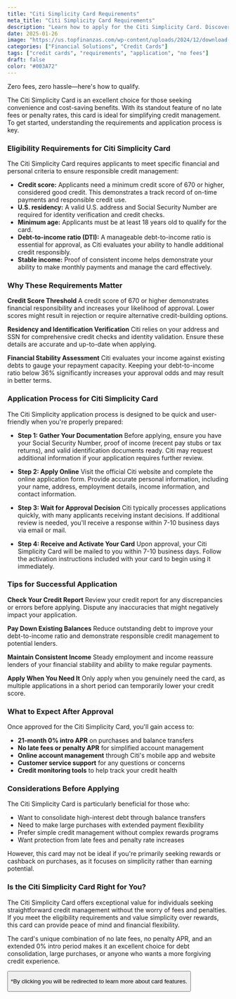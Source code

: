```yaml
---
title: "Citi Simplicity Card Requirements"
meta_title: "Citi Simplicity Card Requirements"
description: "Learn how to apply for the Citi Simplicity Card. Discover the eligibility requirements, application steps, and qualification criteria."
date: 2025-01-26
image: "https://us.topfinanzas.com/wp-content/uploads/2024/12/download-11-1.webp"
categories: ["Financial Solutions", "Credit Cards"]
tags: ["credit cards", "requirements", "application", "no fees"]
draft: false
color: "#003A72"
---
```


Zero fees, zero hassle—here's how to qualify.

The Citi Simplicity Card is an excellent choice for those seeking convenience and cost-saving benefits. With its standout feature of no late fees or penalty rates, this card is ideal for simplifying credit management. To get started, understanding the requirements and application process is key.

### Eligibility Requirements for Citi Simplicity Card

The Citi Simplicity Card requires applicants to meet specific financial and personal criteria to ensure responsible credit management:

* **Credit score:** Applicants need a minimum credit score of 670 or higher, considered good credit. This demonstrates a track record of on-time payments and responsible credit use.
* **U.S. residency:** A valid U.S. address and Social Security Number are required for identity verification and credit checks.
* **Minimum age:** Applicants must be at least 18 years old to qualify for the card.
* **Debt-to-income ratio (DTI):** A manageable debt-to-income ratio is essential for approval, as Citi evaluates your ability to handle additional credit responsibly.
* **Stable income:** Proof of consistent income helps demonstrate your ability to make monthly payments and manage the card effectively.

### Why These Requirements Matter

**Credit Score Threshold**
A credit score of 670 or higher demonstrates financial responsibility and increases your likelihood of approval. Lower scores might result in rejection or require alternative credit-building options.

**Residency and Identification Verification**
Citi relies on your address and SSN for comprehensive credit checks and identity validation. Ensure these details are accurate and up-to-date when applying.

**Financial Stability Assessment**
Citi evaluates your income against existing debts to gauge your repayment capacity. Keeping your debt-to-income ratio below 36% significantly increases your approval odds and may result in better terms.

### Application Process for Citi Simplicity Card

The Citi Simplicity application process is designed to be quick and user-friendly when you're properly prepared:

* **Step 1: Gather Your Documentation**
    Before applying, ensure you have your Social Security Number, proof of income (recent pay stubs or tax returns), and valid identification documents ready. Citi may request additional information if your application requires further review.

* **Step 2: Apply Online**
    Visit the official Citi website and complete the online application form. Provide accurate personal information, including your name, address, employment details, income information, and contact information.

* **Step 3: Wait for Approval Decision**
    Citi typically processes applications quickly, with many applicants receiving instant decisions. If additional review is needed, you'll receive a response within 7-10 business days via email or mail.

* **Step 4: Receive and Activate Your Card**
    Upon approval, your Citi Simplicity Card will be mailed to you within 7-10 business days. Follow the activation instructions included with your card to begin using it immediately.

### Tips for Successful Application

**Check Your Credit Report**
Review your credit report for any discrepancies or errors before applying. Dispute any inaccuracies that might negatively impact your application.

**Pay Down Existing Balances**
Reduce outstanding debt to improve your debt-to-income ratio and demonstrate responsible credit management to potential lenders.

**Maintain Consistent Income**
Steady employment and income reassure lenders of your financial stability and ability to make regular payments.

**Apply When You Need It**
Only apply when you genuinely need the card, as multiple applications in a short period can temporarily lower your credit score.

### What to Expect After Approval

Once approved for the Citi Simplicity Card, you'll gain access to:

* **21-month 0% intro APR** on purchases and balance transfers
* **No late fees or penalty APR** for simplified account management
* **Online account management** through Citi's mobile app and website
* **Customer service support** for any questions or concerns
* **Credit monitoring tools** to help track your credit health

### Considerations Before Applying

The Citi Simplicity Card is particularly beneficial for those who:

* Want to consolidate high-interest debt through balance transfers
* Need to make large purchases with extended payment flexibility
* Prefer simple credit management without complex rewards programs
* Want protection from late fees and penalty rate increases

However, this card may not be ideal if you're primarily seeking rewards or cashback on purchases, as it focuses on simplicity rather than earning potential.

### Is the Citi Simplicity Card Right for You?

The Citi Simplicity Card offers exceptional value for individuals seeking straightforward credit management without the worry of fees and penalties. If you meet the eligibility requirements and value simplicity over rewards, this card can provide peace of mind and financial flexibility.

The card's unique combination of no late fees, no penalty APR, and an extended 0% intro period makes it an excellent choice for debt consolidation, large purchases, or anyone who wants a more forgiving credit experience.

<Button label="See Card Benefits" link="https://www.citi.com/credit-cards/citi-simplicity-credit-card" />

<p class="text-sm mt-2">*By clicking you will be redirected to learn more about card features.</p>
